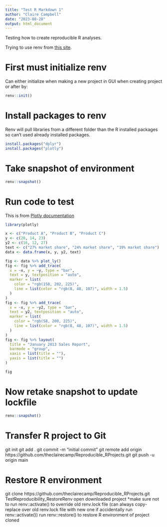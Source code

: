 ```yaml
---
title: "Test R Markdown 1"
author: "Claire Campbell"
date: "2023-08-28"
output: html_document
---
```


Testing how to create reproducible R analyses.

Trying to use renv from [this site](https://appsilon.com/renv-how-to-manage-dependencies-in-r/).

# First must initialize renv
Can either initialize when making a new project in GUI when creating project or after by:
```r
renv::init()
```


# Install packages to renv
Renv will pull libraries from a different folder than the R installed packages so can't used already installed packages.
```r
install.packages("dplyr")
install.packages("plotly")
```

# Take snapshot of environment
```r
renv::snapshot()
```

# Run code to test
This is from [Plotly documentation](https://plotly.com/r/bar-charts/)
```r
library(plotly)

x <- c("Product A", "Product B", "Product C")
y <- c(20, 14, 23)
y2 <- c(16, 12, 27)
text <- c("27% market share", "24% market share", "19% market share")
data <- data.frame(x, y, y2, text)

fig <- data %>% plot_ly()
fig <- fig %>% add_trace(
  x = ~x, y = ~y, type = "bar",
  text = y, textposition = "auto",
  marker = list(
    color = "rgb(158, 202, 225)",
    line = list(color = "rgb(8, 48, 107)", width = 1.5)
  )
)
fig <- fig %>% add_trace(
  x = ~x, y = ~y2, type = "bar",
  text = y2, textposition = "auto",
  marker = list(
    color = "rgb(58, 200, 225)",
    line = list(color = "rgb(8, 48, 107)", width = 1.5)
  )
)
fig <- fig %>% layout(
  title = "January 2013 Sales Report",
  barmode = "group",
  xaxis = list(title = ""),
  yaxis = list(title = "")
)

fig
```

# Now retake snapshot to update lockfile
```r
renv::snapshot()
```

# Transfer R project to Git
git init
git add .
git commit -m "initial commit"
git remote add origin https://github.com/theclairecamp/Reproducible_RProjects.git
git push -u origin main

# Restore R environment
git clone https://github.com/theclairecamp/Reproducible_RProjects.git TestReproducibility_RestoreRenv
open downloaded project *make sure not to run renv::activate() to override old renv.lock file (can always copy-replace over old renv.lock file with new one if accidentally run renv::activate())
run renv::restore() to restore R environment of project cloned
